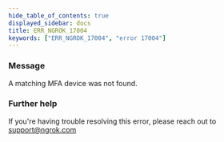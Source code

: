 ```yaml
---
hide_table_of_contents: true
displayed_sidebar: docs
title: ERR_NGROK_17004
keywords: ["ERR_NGROK_17004", "error 17004"]
---
```


### Message

A matching MFA device was not found.

### Further help

If you're having trouble resolving this error, please reach out to [support@ngrok.com](mailto:support@ngrok.com?subject=Help%20with%20ERR_NGROK_17004)
